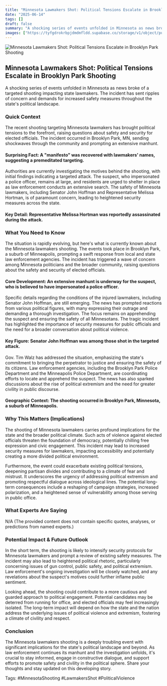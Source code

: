 ```yaml
---
title: "Minnesota Lawmakers Shot: Political Tensions Escalate in Brooklyn Park Shooting"
date: "2025-06-14"
tags: []
draft: false
summary: "A shocking series of events unfolded in Minnesota as news broke of a targeted shooting impacting state lawmakers. The incident has sent ripples of concern and demands for increased safety measures throughout the state's political landscape."
images: ["https://tyfgdrokrbpjdmdmfldd.supabase.co/storage/v1/object/public/image/2025-06-14-12-03-27-695-04-00.jpg"]
---
```




![Minnesota Lawmakers Shot: Political Tensions Escalate in Brooklyn Park Shooting](https://tyfgdrokrbpjdmdmfldd.supabase.co/storage/v1/object/public/image/2025-06-14-12-03-27-695-04-00.jpg)

## Minnesota Lawmakers Shot: Political Tensions Escalate in Brooklyn Park Shooting

A shocking series of events unfolded in Minnesota as news broke of a targeted shooting impacting state lawmakers. The incident has sent ripples of concern and demands for increased safety measures throughout the state's political landscape.

### Quick Context

The recent shooting targeting Minnesota lawmakers has brought political tensions to the forefront, raising questions about safety and security for elected officials. The incident occurred in Brooklyn Park, MN, sending shockwaves through the community and prompting an extensive manhunt.

#### Surprising Fact: A "manifesto" was recovered with lawmakers' names, suggesting a premeditated targeting.

Authorities are currently investigating the motives behind the shooting, with initial findings indicating a targeted attack. The suspect, who impersonated a police officer, remains at large, and residents are urged to shelter in place as law enforcement conducts an extensive search. The safety of Minnesota lawmakers, including Senator John Hoffman and Representative Melissa Hortman, is of paramount concern, leading to heightened security measures across the state.

#### Key Detail: Representative Melissa Hortman was reportedly assassinated during the attack.

### What You Need to Know

The situation is rapidly evolving, but here's what is currently known about the Minnesota lawmakers shooting. The events took place in Brooklyn Park, a suburb of Minneapolis, prompting a swift response from local and state law enforcement agencies. The incident has triggered a wave of concern among Minnesota politicians and the broader community, raising questions about the safety and security of elected officials.

#### Core Development: An extensive manhunt is underway for the suspect, who is believed to have impersonated a police officer.

Specific details regarding the conditions of the injured lawmakers, including Senator John Hoffman, are still emerging. The news has prompted reactions from various political figures, with many expressing their outrage and demanding a thorough investigation. The focus remains on apprehending the suspect and ensuring the safety of all Minnesotans. The tragic incident has highlighted the importance of security measures for public officials and the need for a broader conversation about political violence.

#### Key Figure: Senator John Hoffman was among those shot in the targeted attack.

Gov. Tim Walz has addressed the situation, emphasizing the state's commitment to bringing the perpetrator to justice and ensuring the safety of its citizens. Law enforcement agencies, including the Brooklyn Park Police Department and the Minneapolis Police Department, are coordinating efforts to locate and apprehend the suspect. The news has also sparked discussions about the rise of political extremism and the need for greater civility in public discourse.

#### Geographic Context: The shooting occurred in Brooklyn Park, Minnesota, a suburb of Minneapolis.

### Why This Matters (Implications)

The shooting of Minnesota lawmakers carries profound implications for the state and the broader political climate. Such acts of violence against elected officials threaten the foundation of democracy, potentially chilling free expression and civic engagement. This incident may lead to increased security measures for lawmakers, impacting accessibility and potentially creating a more divided political environment.

Furthermore, the event could exacerbate existing political tensions, deepening partisan divides and contributing to a climate of fear and mistrust. It underscores the urgency of addressing political extremism and promoting respectful dialogue across ideological lines. The potential long-term consequences include a reshaping of campaign strategies, increased polarization, and a heightened sense of vulnerability among those serving in public office.

### What Experts Are Saying

N/A (The provided content does not contain specific quotes, analyses, or predictions from named experts.)

### Potential Impact & Future Outlook

In the short term, the shooting is likely to intensify security protocols for Minnesota lawmakers and prompt a review of existing safety measures. The incident may also lead to heightened political rhetoric, particularly concerning issues of gun control, public safety, and political extremism. Law enforcement's ongoing investigation will be closely watched, and any revelations about the suspect's motives could further inflame public sentiment.

Looking ahead, the shooting could contribute to a more cautious and guarded approach to political engagement. Potential candidates may be deterred from running for office, and elected officials may feel increasingly isolated. The long-term impact will depend on how the state and the nation address the underlying issues of political violence and extremism, fostering a climate of civility and respect.

### Conclusion

The Minnesota lawmakers shooting is a deeply troubling event with significant implications for the state's political landscape and beyond. As law enforcement continues its manhunt and the investigation unfolds, it's crucial to stay informed, engage in constructive dialogue, and support efforts to promote safety and civility in the political sphere. Share your thoughts and stay updated on this developing story.

Tags: #MinnesotaShooting #LawmakersShot #PoliticalViolence

